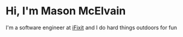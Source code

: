 # Hi, I'm Mason McElvain

I'm a software engineer at [iFixit](https://www.ifixit.com/) and I do hard things outdoors for fun
